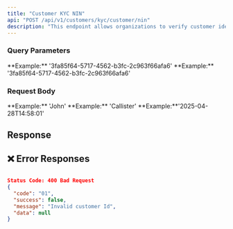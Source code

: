 ```yaml
---
title: "Customer KYC NIN"
api: "POST /api/v1/customers/kyc/customer/nin"
description: "This endpoint allows organizations to verify customer identity using their National Identification Number (NIN)."
---
```


### Query Parameters

<ParamField body="customerId" type="string" required>
	**Example:** '3fa85f64-5717-4562-b3fc-2c963f66afa6'
</ParamField>

<ParamField body="nin" type="string" required>
	**Example:** '3fa85f64-5717-4562-b3fc-2c963f66afa6'
</ParamField>

### Request Body

<ParamField body="firstname" type="string" required>
	**Example:** 'John'
</ParamField>

<ParamField body="lastname" type="string" required>
	**Example:** 'Callister'
</ParamField>

<ParamField body="dob" type="string" required>
	**Example:**'2025-04-28T14:58:01'
</ParamField>

## Response

## **❌ Error Responses**
```json

Status Code: 400 Bad Request
{
  "code": "01",
  "success": false,
  "message": "Invalid customer Id",
  "data": null
}